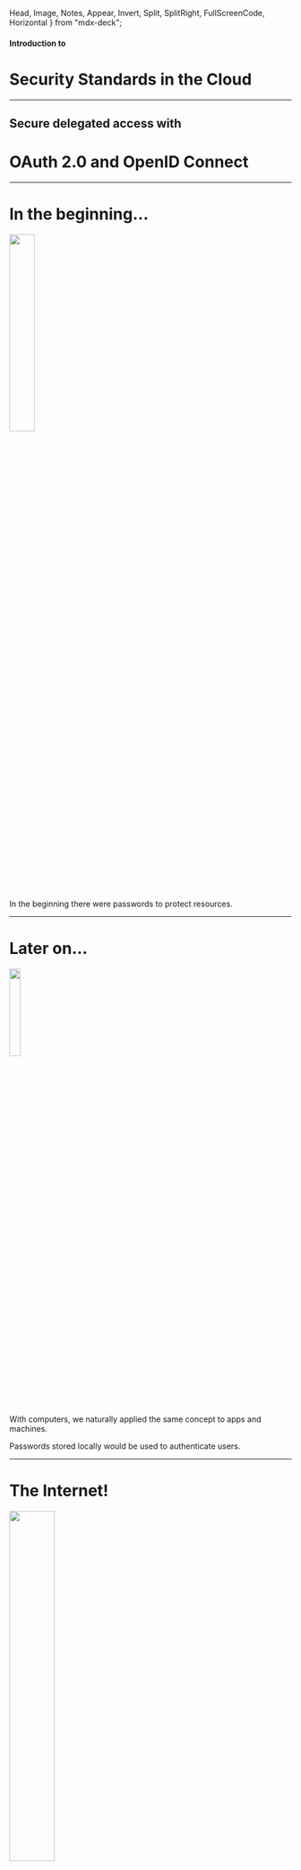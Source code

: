 


  Head,
  Image,
  Notes,
  Appear,
  Invert,
  Split,
  SplitRight,
  FullScreenCode,
  Horizontal
} from "mdx-deck";

#### Introduction to

# Security Standards in the Cloud

---

## Secure delegated access with

# OAuth 2.0 and OpenID Connect

---

# In the beginning...


<img src={password} width="30%" />

<Notes>

In the beginning there were passwords to protect resources.

</Notes>

---

# Later on...


<img src={computer} width="20%" />

<Notes>

With computers, we naturally applied the same concept to apps and machines.

Passwords stored locally would be used to authenticate users.

</Notes>

---

# The Internet!


<img src={domain} width="40%" />

<Notes>

With the Internet, we realized that letting applications and machines handle authentication on their own was a bad idea.
- lots of duplicated user profiles!

The first authentication protocols appeared, such as Kerberos.
- The problem with these protocols was that authentication was centralized on domain controllers.
- Users, apps and services needed to be under the same organization.

</Notes>

---

# At last, SAML 


<img src={saml} width="60%" />

<Notes>

In 2001, big IT players assembled a committee to solve the problem. The solution was SAML

With SAML, a user that belonged to company A could consume a service on company B in a reliable way and without requiring companies to duplicate user profile

The protocol was conceived in a way that enabled the service provider (company B in this
  case) to validate the user identity on the fly

Problem with SAML is that it is heavily based on XML, verbose and fragile (changing order of nodes would invalidate tokens)

It ended up being used in the business world. Very powerful but kinda too big for the purpose in the consumer world.

(The OASIS Security Services Technical Committee (SSTC))
</Notes>

---


<img src={oauth2} width="20%" />

<Notes>

The OAuth protocol (2007) and OAuth 2.0 (2010) are standards created specifically to handle delegated authorization scenarios, like when you let a random application post something on Twitter as if it was you.

Essentially, OAuth 2.0 provides users with the ability to grant third-party access to web resources without sharing a password, aka authorization in the cloud with consent.

However, it got so much traction that developers started using it to do things it was not created to do, like handling end-user authentication.

</Notes>

---


<img src={openidconnect} width="20%" />

<Notes>
OpenID Connect is a concrete standard protocol for authenticating end users derived on top of the oAuth 2.0 protocol. As such is also called a profile of OAuth 2.0. There are others.

It extends OAuth 2.0 by providing an identity layer for authentication. It's tiny, adds some 5-10% the the OAuth flows.

It allows cloud based applications to retrieve identity information along with details about the authentication event. 

Enables SSO for mobile and web based apps.

</Notes>

---

#### How OAuth 2.0 works

# from passwords to tokens

<Notes>
  
In general, in our context, a token is an object that represents something else, such as another object (either physical or virtual).

OAuth makes use of tokens to work. It's different from actual credentials.

  </Notes>

---

# Authentication vs. Authorization

<Notes>

Authentication is the process of confirming the identity of an entity (e.g., a user)

An authentication process usually relies on some form of proof. 

For example, if you go to the bank and try to withdraw money from your account, the clerk might ask you for an ID (an official document) to check who you are.

In contrast, authorization refers to the process of verifying what entities can access, or what actions they can perform.

In OAuth, for example, an access token represents the authorization of a specific application to access specific parts of a user’s data.


</Notes>

---


<img src={tickets} width="50%" />

<Notes>

For a concrete example, imagine a situation where some people get tickets for a concert. 

In this case, the establishment will not be interested in their identity (i.e., on who they are). 

What they care about is whether these people are authorized or not to attend the show. 

To prove that they have the right to be there, instead of using an ID or a passport, they would use a ticket that contains no information about you.

</Notes>

---


<img src={oauth2slide} width="100%" />

<Notes>
OAuth uses the REST architectural style and JSON to request and retrieve tokens to grant access to cloud resources.

It can securely issue and validate them.

</Notes>

---

# OAuth 2.0 Roles


<img src={oauth_participants_roles} width="100%" />

<Notes>

Participants, or roles, in OAuth:

- The Resource Owner, or user. Who owns the data.

- The Client application. Who wants to manipulate the user data. Eg. a web or mobile app.

- The Authorization Server issues access tokens to the Client app, which are used to request access to the user data.

- The Resource Server retrieves the user data, if the owner authorizes it.

</Notes>

---


<img src={oauthflow1} width="50%" />

<Notes>

This is roughly what happen for the Client App to obtain an access token and to be able to access a protected resource, such an API endpoint, a particular address etc.

In order to obtain this access token, the Client needs to present a valid grant type to the authorization server.

Also reffered to as flows, the participants interact through them.

</Notes>

---

# Grant Types



  <img src={grant_types} width="50%" />


<Notes>

The most common ones are Authorization code and implicit. Widely used for web and mobile apps.

They are both called redirect flows, because they operate through Redirect URLs (302).

</Notes>

---

# The Authorization Code Flow, 1 of 5

Client prepares and sends an Authentication Request

<Highlighter language="http">{`HTTP/1.1 302 Found
Location: https://auth.server.co.uk/authorize?
          response_type=code
          &scope=myapi-read myapi-write
          &client_id=s6BhdRkqt3
          &state=bunnies
          &redirect_uri=http://client.example.org/cb
`}</Highlighter>


<Notes>

The client initiates the code flow by redirecting the browser to the authorisation server with an authorisation request.

The authorisation request parameters are encoded in the URI query:

- response_type: set to code to indicate an authorisation code flow.

- scope: specifies the scope of the requested token. If omitted the authorisation server may assume some default scope.

- client_id: the identifier of the client at the authorisation server. This identifier is assigned when the client is registered with the authorisation server, via the client registration API, a developer console, or some other method.

- state: optional opaque value set by the client to maintain state between request and callback.

- redirect_uri: the client callback URI for the authorisation response. If omitted the authorisation server will assume the default registered redirection URI for the client.

</Notes>

---


# The Authorization Code Flow, 2 of 5

Authorization Server Authenticates the End-User and obtains consent

<img src={login_consent} width="50%" />


<Notes>
  At the authorisation server, the user will typically be authenticated, by checking if they have a valid session (established by a browser cookie), 
  
  In the absence of that, by prompting the user to login. 
  
  After that, the server will determine if the client is to be authorised or not, by asking the user for their consent, by applying a rule or policy, or by some other mean.
</Notes>

---

# The Authorization Code Flow, 3 of 5

 Authorization Server sends back to the Client with an Authorization Code

  <Highlighter language="http">{`HTTP/1.1 302 Found
Location: https://client.example.org/cb?
          code=SplxlOBeZQQYbYS6WxSbIA
          &state=bunnies`}</Highlighter>


<Notes>
The authorisation server will then call the client redirect_uri with an authorisation code (on success) or an error code (if access was denied, or some other error occurred, such a malformed request was detected).

The client must validate the state parameter, and use the code to proceed to the next step - exchanging the code for the access token.

</Notes>

---

# The Authorization Code Flow, 4 of 5

Client requests a response using the Authorization Code at the Tokenn Endpoint

<Highlighter language="http">{`POST /token HTTP/1.1
    Host: auth.server.co.uk
    Content-Type: application/x-www-form-urlencoded
    Authorization: Basic czZCaGRSa3F0MzpnWDFmQmF0M2JW
    grant_type=authorization_code
    &code=SplxlOBeZQQYbYS6WxSbIA
    &redirect_uri=https://client.example.org/cb`}</Highlighter>



<Notes>
The authorisation code is an intermediate credential, which encodes the authorisation obtained at step 1. It is therefore opaque to the client and only has meaning to the authorisation server. To retrieve the access token the client must submit the code to the authorisation server, but this time with a direct back-channel request. This is done for two reasons:

- To authenticate confidential clients with the authorisation server before revealing the token;
- To deliver the token straight to the client, thus avoid exposing it to the browser.

The code-for-token exchange happens at the token endpoint of the authorisation server:

</Notes>

---

# The Authorization Code Flow, 5 of 5

<ul>
    <li>Client receives a response that contains an Access Token in the response body</li>

<Highlighter language="http">{`HTTP/1.1 200 OK
Content-Type: application/json
Cache-Control: no-store
Pragma: no-cache
{
  "access_token" : "SlAV32hkKG",
  "token_type"   : "Bearer",
  "expires_in"   : 3600,
  "scope"        : "myapi-read myapi-write"
}`}</Highlighter>

</ul>

<Notes>
On success the authorisation server will return a JSON object with the issued access token:

The expires_in parameter informs the client for how many seconds the access token will be valid. The scope parameter what powers the token actually has, as some of the originally requested scope values may have been denied or others, not-explicitly requested, granted.

The JSON object can include an optional refresh token, which lets the client obtain a new access token from the authorisation server without having to repeat the code flow.

</Notes>

---

# Finally:

<Highlighter language="http">{`GET /resource/v1 HTTP/1.1
Host: api.example.org
Authorization: Bearer SlAV32hkKG`}</Highlighter>

<Notes>

The access tokens in OAuth 2.0 are commonly of type bearer, meaning the client just needs to pass the token with each request. The HTTP Authorization header is the recommended method.

If the resource server determines the token to be valid and not expired, it will proceed with servicing the request.

Else, it will return an appropriate error in a HTTP WWW-Authenticate response header.

</Notes>

---

# The Authorization Code Flow:

<ul>
  <li>Client prepares and sends an Authentication Request</li>
  <Appear>
    <li>Authorization Server Authenticates the End-User and obtains consent</li>
    <li>
      Authorization Server sends back to the Client with an Authorization Code
    </li>
    <li>
      Client requests a response using the Authorization Code at the Token
      Endpoint
    </li>
    <li>
      Client receives a response that contains an Access Token in the response
      body
    </li>
  </Appear>
</ul>

---

# The Implicit Flow

<ul>
  <li>Client prepares and sends an Authentication Request</li>

<Highlighter language="http">{`HTTP/1.1 302 Found
Location: https://auth.server.co.uk/authorize?
          response_type=token 
          &scope=myapi-read myapi-write
          &client_id=s6BhdRkqt3
          &state=bunnies
          &redirect_uri=http://client.example.org/cb
`}</Highlighter>
</ul>

Just like the <i>Authorization Code flow</i>, but response_type set to <code>token</code> instead of <code>code</code>

---

# The Implicit Flow

<ul>
  <li>Client prepares and sends Authentication Request</li>
  <Appear>
    <li>Authorization Server Authenticates the End-User</li>
    <li>Authorization Server obtains End-User Consent/Authorization</li>
    <li>Authorization Server sends an Access Token</li>

  </Appear>
</ul>

---

# OpenID Connect

---

# The ID Token

<Highlighter language="http">{`eyJhbGciOiJSUzI1NiIsImtpZCI6IjFlOWdkazcifQ.ewogImlzc
    yI6ICJodHRwOi8vc2VydmVyLmV4YW1wbGUuY29tIiwKICJzdWIiOiAiMjQ4Mjg5
    NzYxMDAxIiwKICJhdWQiOiAiczZCaGRSa3F0MyIsCiAibm9uY2UiOiAibi0wUzZ
    fV3pBMk1qIiwKICJleHAiOiAxMzExMjgxOTcwLAogImlhdCI6IDEzMTEyODA5Nz
    AKfQ.ggW8hZ1EuVLuxNuuIJKX_V8a_OMXzR0EHR9R6jgdqrOOF4daGU96Sr_P6q
    Jp6IcmD3HP99Obi1PRs-cwh3LO-p146waJ8IhehcwL7F09JdijmBqkvPeB2T9CJ
    NqeGpe-gccMg4vfKjkM8FcGvnzZUN4_KSP0aAp1tOJ1zZwgjxqGByKHiOtX7Tpd
    QyHE5lcMiKPXfEIQILVq0pc_E2DzL7emopWoaoZTF_m0_N0YzFC6g6EJbOEoRoS
    K5hoDalrcvRYLSrQAZZKflyuVCyixEoV9GfNQC3_osjzw2PAithfubEEBLuVVk4
    XUVrWOLrLl0nx7RkKU8NXNHq-rvKMzqg`}</Highlighter>

<Notes>

Features of the ID token:

- Asserts the identity of the user, called subject in OpenID (sub).
- Specifies the issuing authority (iss).
- Is generated for a particular audience, i.e. client (aud).
- May contain a nonce (nonce).
- May specify when (auth_time) and how, in terms of strength (acr), the user was authenticated.
- Has an issue (iat) and expiration time (exp).
- May include additional requested details about the subject, such as name and email address.
- Is digitally signed, so it can be verified by the intended recipients.
- May optionally be encrypted for confidentiality.

The ID token statements, or claims, are packaged in a simple JSON object.
The ID token header, claims JSON and signature are encoded into a base 64 URL-safe string, for easy passing arround, for example as URL parameter.

</Notes>

---

# JWT


<img src={jwt} width="40%" />

<Notes>
    The ID token statements, or claims, are packaged in a simple JSON object.
    
    The ID token header, claims JSON and signature are encoded into a base 64 URL-safe string, for easy passing arround, for example as URL parameter.

    The ID token resembles the concept of an identity card, in a standard JWT format, signed by the OpenID Provider (OP). To obtain one the client needs to send the user to their OP with an authentication request.

</Notes>

---

# New words, same thing


<img src={op_rp} width="50%" />

<Notes>

- OpenID Connect Provider (OP): OAuth 2.0 Authorization Server that is capable of authenticating the end-user and providing claims to a Relying Party about the authentication event and the end-user.
- Relying Party (RP): OAuth 2.0 Client application that requires end-user authentication and claims from an OpenID Connect Provider.
- Entity: Something that has a separate and distinct existence and that can be identified in a context. An end-user is one example of an entity.

</Notes>

---

# Claims and Scope

---

# Required Claims

<Highlighter language="http">{`{
  "aud"       : "client-12345",
  "iss"       : "https://autz.service.org",
  "exp"       : 1311281970,
  "iat"       : 1311280970,
  "sub"       : "alice"
}`}</Highlighter>

---

# Defaults scope and claims


<img src={claims_scope} width="40%" />

---

# OIDC - Authorization Code Flow

<ul>
  <li>Client prepares and sends an Authentication Request</li>

<Highlighter language="http">{`HTTP/1.1 302 Found
Location: https://auth.server.co.uk/authorize?
          response_type=code
          &scope=openid profile whatever
          &client_id=s6BhdRkqt3
          &state=bunnies
          &redirect_uri=http://client.example.org/cb
`}</Highlighter>

Note `openid` in scope. That's how we know we are authenticating a user with OIDC.
</ul>


---


# OIDC - Authorization Code Flow

<ul>
  <li>Client prepares and sends an Authentication Request</li>
  <Appear>
    <li>Authorization Server Authenticates the End-User and obtains consent</li>
    <li>
      Authorization Server sends back to the Client with an Authorization Code
    </li>
    <li>
      Client requests a response using the Authorization Code at the Token
      Endpoint
    </li>
    <li>
      Client receives a response that contains an ID Token and Access Token in
      the response body
    </li>
    <li>
      Client validates the ID token and retrieves the End-User's Subject
      Identifier.
    </li>
  </Appear>
</ul>


---

# OIDC - The Implicit Flow

<ul>
  <li>Client prepares and sends an Authentication Request</li>

<Highlighter language="http">{`HTTP/1.1 302 Found
Location: https://auth.server.co.uk/authorize?
          response_type=id_token token 
          &scope=openid profile whatever
          &client_id=s6BhdRkqt3
          &state=bunnies
          &redirect_uri=http://client.example.org/cb
`}</Highlighter>
</ul>

Just like the <i>Authorization Code flow</i>, but <code>response_type</code> set to <code>id_token</code> instead of <code>code</code>

Optionally, <code>token</code> in the <code>response_type</code> asks also for an <code>Access token</code> 

---



# OIDC - Implicit Flow

<ul>
     <li>Client prepares and sends Authentication Request</li>

  <Appear>
    <li>Authorization Server Authenticates the End-User</li>
    <li>Authorization Server obtains End-User Consent/Authorization</li>
    <li>Authorization Server sends an ID Token and, if requested, an Access Token</li>
    <li>
      Client validates the ID token and retrieves the End-User's Subject
      Identifier.
    </li>
  </Appear>
</ul>

---

# The End
